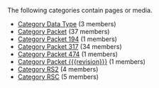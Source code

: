 <!-- DO NOT EDIT THIS FILE, CODE AUTOMATICALLY GENERATED BY category.sh -->
The following categories contain pages or media.
* [[Category Data Type]] (3 members)
* [[Category Packet]] (37 members)
* [[Category Packet 194]] (1 members)
* [[Category Packet 317]] (34 members)
* [[Category Packet 474]] (1 members)
* [[Category Packet {{{revision}}}]] (1 members)
* [[Category RS2]] (4 members)
* [[Category RSC]] (5 members)
